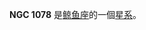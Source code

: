{{NGCInfoBox|NGCID=NGC 1078|發現者=法蘭克·穆勒|發現日期=1886年-月-日|其他編號=MCG -2-8-1,NPM1G -09.0125|曆元=J2000.0|赤經=44分8秒
|赤緯=-9°27'7"|星座=鲸鱼座|星體=星系|星等=14.3|表面亮度=14|藍等=15.3}}

'''NGC 1078''' 是[[鲸鱼座|鲸鱼座]]的一個[[星系|星系]]。

{{NGCReference|1078}}
{{Catalogs|NGC=1078}}

{{Galaxy-stub}}